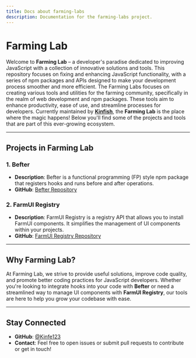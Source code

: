 ```yaml
---
title: Docs about farming-labs
description: Documentation for the farming-labs project.
---
```


# Farming Lab

Welcome to **Farming Lab** – a developer's paradise dedicated to improving JavaScript with a collection of innovative solutions and tools. This repository focuses on fixing and enhancing JavaScript functionality, with a series of npm packages and APIs designed to make your development process smoother and more efficient.
The Farming Labs focuses on creating various tools and utilities for the farming community, specifically in the realm of web development and npm packages. These tools aim to enhance productivity, ease of use, and streamline processes for developers.
Currently maintained by [**Kinfish**](https://github.com/Kinfe123), the **Farming Lab** is the place where the magic happens! Below you'll find some of the projects and tools that are part of this ever-growing ecosystem.

---

## Projects in Farming Lab

### 1. **Befter**
- **Description**: Befter is a functional programming (FP) style npm package that registers hooks and runs before and after operations.
- **GitHub**: [Befter Repository](https://github.com/Kinfe123)

### 2. **FarmUI Registry**
- **Description**: FarmUI Registry is a registry API that allows you to install FarmUI components. It simplifies the management of UI components within your projects.
- **GitHub**: [FarmUI Registry Repository](https://github.com/Kinfe123)

---

## Why Farming Lab?
At Farming Lab, we strive to provide useful solutions, improve code quality, and promote better coding practices for JavaScript developers. Whether you're looking to integrate hooks into your code with **Befter** or need a streamlined way to manage UI components with **FarmUI Registry**, our tools are here to help you grow your codebase with ease.

---

## Stay Connected
- **GitHub**: [@Kinfe123](https://github.com/Kinfe123)
- **Contact**: Feel free to open issues or submit pull requests to contribute or get in touch!
